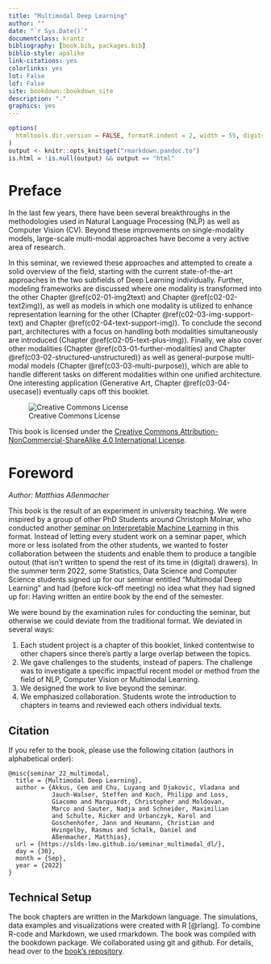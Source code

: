 ```yaml
---
title: "Multimodal Deep Learning"
author: ""
date: "`r Sys.Date()`"
documentclass: krantz
bibliography: [book.bib, packages.bib]
biblio-style: apalike
link-citations: yes
colorlinks: yes
lot: False
lof: False
site: bookdown::bookdown_site
description: "."
graphics: yes
---
```

<!--- cover-image: images/cover.png -->

```r
options(
  htmltools.dir.version = FALSE, formatR.indent = 2, width = 55, digits = 4
)
output <- knitr::opts_knit$get("rmarkdown.pandoc.to")
is.html = !is.null(output) && output == "html"
```

# Preface {-}

<!---
```r
# knitr::include_graphics('images/cover.png')
```
-->

In the last few years, there have been several breakthroughs in the methodologies used in Natural Language Processing (NLP) as well as Computer Vision (CV). Beyond these improvements on single-modality models, large-scale multi-modal approaches have become a very active area of research.

In this seminar, we reviewed these approaches and attempted to create a solid overview of the field, starting with the current state-of-the-art approaches in the two subfields of Deep Learning individually. Further, modeling frameworks are discussed where one modality is transformed into the other Chapter \@ref(c02-01-img2text) and Chapter \@ref(c02-02-text2img)), as well as models in which one modality is utilized to enhance representation learning for the other (Chapter \@ref(c02-03-img-support-text) and Chapter \@ref(c02-04-text-support-img)). To conclude the second part, architectures with a focus on handling both modalities simultaneously are introduced (Chapter \@ref(c02-05-text-plus-img)). Finally, we also cover other modalities (Chapter \@ref(c03-01-further-modalities) and Chapter \@ref(c03-02-structured-unstructured)) as well as general-purpose multi-modal models (Chapter \@ref(c03-03-multi-purpose)), which are able to handle different tasks on different modalities within one unified architecture. One interesting application (Generative Art, Chapter \@ref(c03-04-usecase)) eventually caps off this booklet.

<!---
Cover by [\@YvonneDoinel](https://twitter.com/YvonneDoinel)
-->

![Creative Commons License](figures/by-nc-sa.png)

This book is licensed under the [Creative Commons Attribution-NonCommercial-ShareAlike 4.0 International License](http://creativecommons.org/licenses/by-nc-sa/4.0/).


\mainmatter

# Foreword {-}

*Author: Matthias Aßenmacher*

This book is the result of an experiment in university teaching. We were inspired by a group of other PhD Students around Christoph Molnar, who conducted another [seminar on Interpretable Machine Learning](https://compstat-lmu.github.io/iml_methods_limitations/) in this format.
Instead of letting every student work on a seminar paper, which more or less isolated from the other students, we wanted to foster collaboration between the students and enable them to produce a tangible outout (that isn't written to spend the rest of its time in (digital) drawers).
In the summer term 2022, some Statistics, Data Science and Computer Science students signed up for our seminar entitled "Multimodal Deep Learning" and had (before kick-off meeting) no idea what they had signed up for: Having written an entire book by the end of the semester.

We were bound by the examination rules for conducting the seminar, but otherwise we could deviate from the traditional format.
We deviated in several ways:

1. Each student project is a chapter of this booklet, linked contentwise to other chapers since there's partly a large overlap between the topics.
1. We gave challenges to the students, instead of papers. The challenge was to investigate a specific impactful recent model or method from the field of NLP, Computer Vision or Multimodal Learning.
1. We designed the work to live beyond the seminar.
1. We emphasized collaboration. Students wrote the introduction to chapters in teams and reviewed each others individual texts.

## Citation {-}

If you refer to the book, please use the following citation (authors in alphabetical order):

```
@misc{seminar_22_multimodal,
  title = {Multimodal Deep Learning},
  author = {Akkus, Cem and Chu, Luyang and Djakovic, Vladana and
            Jauch-Walser, Steffen and Koch, Philipp and Loss,
            Giacomo and Marquardt, Christopher and Moldovan,
            Marco and Sauter, Nadja and Schneider, Maximilian
            and Schulte, Ricker and Urbanczyk, Karol and
            Goschenhofer, Jann and Heumann, Christian and
            Hvingelby, Rasmus and Schalk, Daniel and
            Aßenmacher, Matthias},
  url = {https://slds-lmu.github.io/seminar_multimodal_dl/},
  day = {30},
  month = {Sep},
  year = {2022}
}
```

<!-- Technical setup -->
## Technical Setup {-}

The book chapters are written in the Markdown language.
The simulations, data examples and visualizations were created with R [@rlang].
To combine R-code and Markdown, we used rmarkdown.
The book was compiled with the bookdown package.
We collaborated using git and github.
For details, head over to the [book's repository](https://github.com/slds-lmu/seminar_multimodal_dl).


